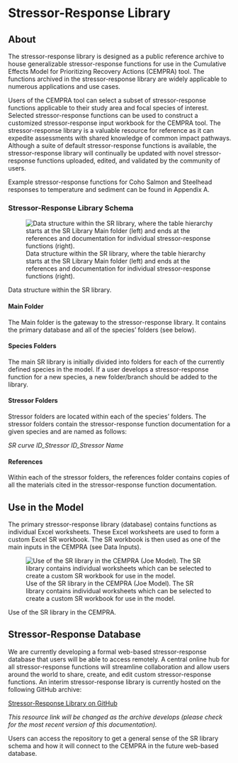 # Stressor-Response Library {#sec-stressor-response-library}

## About {#08_stressor_response_library-sec-about}

The stressor-response library is designed as a public reference archive to house generalizable stressor-response functions for use in the Cumulative Effects Model for Prioritizing Recovery Actions (CEMPRA) tool. The functions archived in the stressor-response library are widely applicable to numerous applications and use cases.

Users of the CEMPRA tool can select a subset of stressor-response functions applicable to their study area and focal species of interest. Selected stressor-response functions can be used to construct a customized stressor-response input workbook for the CEMPRA tool. The stressor-response library is a valuable resource for reference as it can expedite assessments with shared knowledge of common impact pathways. Although a suite of default stressor-response functions is available, the stressor-response library will continually be updated with novel stressor-response functions uploaded, edited, and validated by the community of users.

Example stressor-response functions for Coho Salmon and Steelhead responses to temperature and sediment can be found in Appendix A.

### Stressor-Response Library Schema {#08_stressor_response_library-sec-library-schema}

![Data structure within the SR library, where the table hierarchy starts at the SR Library Main folder (left) and ends at the references and documentation for individual stressor-response functions (right).](assets/images/image056.png){#08_stressor_response_library-fig-stressor-response-schema}

::: {#08_stressor_response_library-fig-stressor-response-schema}
Data structure within the SR library.
:::

#### Main Folder

The Main folder is the gateway to the stressor-response library. It contains the primary database and all of the species' folders (see below).

#### Species Folders

The main SR library is initially divided into folders for each of the currently defined species in the model. If a user develops a stressor-response function for a new species, a new folder/branch should be added to the library.

#### Stressor Folders

Stressor folders are located within each of the species' folders. The stressor folders contain the stressor-response function documentation for a given species and are named as follows:

*SR curve ID_Stressor ID_Stressor Name*

#### References

Within each of the stressor folders, the references folder contains copies of all the materials cited in the stressor-response function documentation.

## Use in the Model {#08_stressor_response_library-sec-use-in-model}

The primary stressor-response library (database) contains functions as individual Excel worksheets. These Excel worksheets are used to form a custom Excel SR workbook. The SR workbook is then used as one of the main inputs in the CEMPRA (see Data Inputs).

![Use of the SR library in the CEMPRA (Joe Model). The SR library contains individual worksheets which can be selected to create a custom SR workbook for use in the model.](assets/images/image057.jpg){#08_stressor_response_library-fig-sr-library-use}

::: {#08_stressor_response_library-fig-sr-library-use}
Use of the SR library in the CEMPRA.
:::

## Stressor-Response Database {#08_stressor_response_library-sec-stressor-response-database}

We are currently developing a formal web-based stressor-response database that users will be able to access remotely. A central online hub for all stressor-response functions will streamline collaboration and allow users around the world to share, create, and edit custom stressor-response functions. An interim stressor-response library is currently hosted on the following GitHub archive:

[Stressor-Response Library on GitHub](https://github.com/mattjbayly/stressor-response-library)

*This resource link will be changed as the archive develops (please check for the most recent version of this documentation).*

Users can access the repository to get a general sense of the SR library schema and how it will connect to the CEMPRA in the future web-based database.
